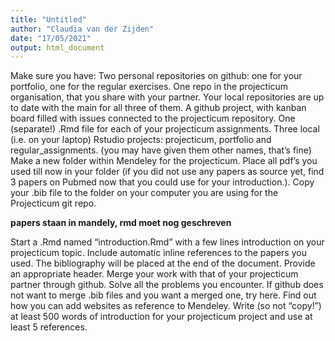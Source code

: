 ---
title: "Untitled"
author: "Claudia van der Zijden"
date: "17/05/2021"
output: html_document
---

Make sure you have:
Two personal repositories on github: one for your portfolio, one for the regular exercises.
One repo in the projecticum organisation, that you share with your partner.
Your local repositories are up to date with the main for all three of them.
A github project, with kanban board filled with issues connected to the projecticum repository.
One (separate!) .Rmd file for each of your projecticum assignments.
Three local (i.e. on your laptop) Rstudio projects: projecticum, portfolio and regular_assignments. (you may have given them other names, that’s fine)
Make a new folder within Mendeley for the projecticum. Place all pdf’s you used till now in your folder (if you did not use any papers as source yet, find 3 papers on Pubmed now that you could use for your introduction.). Copy your .bib file to the folder on your computer you are using for the Projecticum git repo.

__papers staan in mandely, rmd moet nog geschreven__ 

Start a .Rmd named “introduction.Rmd” with a few lines introduction on your projecticum topic.
Include automatic inline references to the papers you used.
The bibliography will be placed at the end of the document. Provide an appropriate header.
Merge your work with that of your projecticum partner through github. Solve all the problems you encounter. If github does not want to merge .bib files and you want a merged one, try here.
Find out how you can add websites as reference to Mendeley.
Write (so not “copy!”) at least 500 words of introduction for your projecticum project and use at least 5 references.